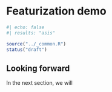 # Featurization demo {#sec-features-demo} 

```r
#| echo: false
#| results: "asis"

source("../_common.R")
status("draft")
```



::: {.callout-note}
# Looking forward

In the next section, we will 
:::
